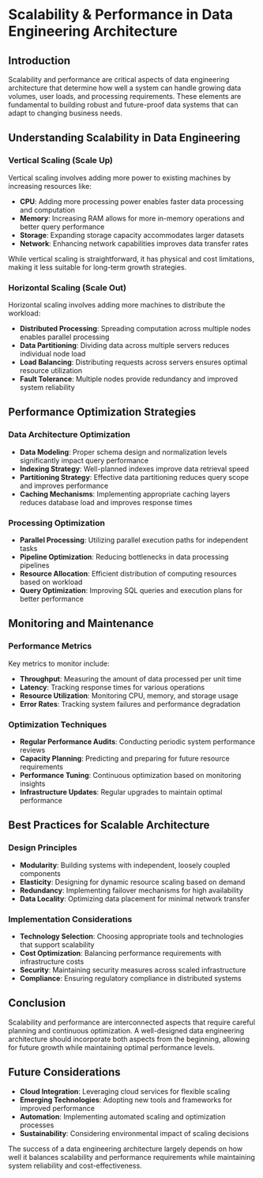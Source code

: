 # Scalability & Performance in Data Engineering Architecture

## Introduction
Scalability and performance are critical aspects of data engineering architecture that determine how well a system can handle growing data volumes, user loads, and processing requirements. These elements are fundamental to building robust and future-proof data systems that can adapt to changing business needs.

## Understanding Scalability in Data Engineering

### Vertical Scaling (Scale Up)
Vertical scaling involves adding more power to existing machines by increasing resources like:
* **CPU**: Adding more processing power enables faster data processing and computation
* **Memory**: Increasing RAM allows for more in-memory operations and better query performance
* **Storage**: Expanding storage capacity accommodates larger datasets
* **Network**: Enhancing network capabilities improves data transfer rates

While vertical scaling is straightforward, it has physical and cost limitations, making it less suitable for long-term growth strategies.

### Horizontal Scaling (Scale Out)
Horizontal scaling involves adding more machines to distribute the workload:
* **Distributed Processing**: Spreading computation across multiple nodes enables parallel processing
* **Data Partitioning**: Dividing data across multiple servers reduces individual node load
* **Load Balancing**: Distributing requests across servers ensures optimal resource utilization
* **Fault Tolerance**: Multiple nodes provide redundancy and improved system reliability

## Performance Optimization Strategies

### Data Architecture Optimization
* **Data Modeling**: Proper schema design and normalization levels significantly impact query performance
* **Indexing Strategy**: Well-planned indexes improve data retrieval speed
* **Partitioning Strategy**: Effective data partitioning reduces query scope and improves performance
* **Caching Mechanisms**: Implementing appropriate caching layers reduces database load and improves response times

### Processing Optimization
* **Parallel Processing**: Utilizing parallel execution paths for independent tasks
* **Pipeline Optimization**: Reducing bottlenecks in data processing pipelines
* **Resource Allocation**: Efficient distribution of computing resources based on workload
* **Query Optimization**: Improving SQL queries and execution plans for better performance

## Monitoring and Maintenance

### Performance Metrics
Key metrics to monitor include:
* **Throughput**: Measuring the amount of data processed per unit time
* **Latency**: Tracking response times for various operations
* **Resource Utilization**: Monitoring CPU, memory, and storage usage
* **Error Rates**: Tracking system failures and performance degradation

### Optimization Techniques
* **Regular Performance Audits**: Conducting periodic system performance reviews
* **Capacity Planning**: Predicting and preparing for future resource requirements
* **Performance Tuning**: Continuous optimization based on monitoring insights
* **Infrastructure Updates**: Regular upgrades to maintain optimal performance

## Best Practices for Scalable Architecture

### Design Principles
* **Modularity**: Building systems with independent, loosely coupled components
* **Elasticity**: Designing for dynamic resource scaling based on demand
* **Redundancy**: Implementing failover mechanisms for high availability
* **Data Locality**: Optimizing data placement for minimal network transfer

### Implementation Considerations
* **Technology Selection**: Choosing appropriate tools and technologies that support scalability
* **Cost Optimization**: Balancing performance requirements with infrastructure costs
* **Security**: Maintaining security measures across scaled infrastructure
* **Compliance**: Ensuring regulatory compliance in distributed systems

## Conclusion
Scalability and performance are interconnected aspects that require careful planning and continuous optimization. A well-designed data engineering architecture should incorporate both aspects from the beginning, allowing for future growth while maintaining optimal performance levels.

## Future Considerations
* **Cloud Integration**: Leveraging cloud services for flexible scaling
* **Emerging Technologies**: Adopting new tools and frameworks for improved performance
* **Automation**: Implementing automated scaling and optimization processes
* **Sustainability**: Considering environmental impact of scaling decisions

The success of a data engineering architecture largely depends on how well it balances scalability and performance requirements while maintaining system reliability and cost-effectiveness.